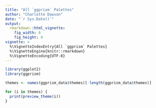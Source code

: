 ```yaml
---
title: "All `ggprism` Palettes"
author: "Charlotte Dawson"
date: "`r Sys.Date()`"
output: 
  rmarkdown::html_vignette:
    fig_width: 6
    fig_height: 4
vignette: >
  %\VignetteIndexEntry{All `ggprism` Palettes}
  %\VignetteEngine{knitr::rmarkdown}
  %\VignetteEncoding{UTF-8}
---
```


```r
library(ggplot2)
library(ggprism)
```

```r
themes <- names(ggprism_data$themes)[-length(ggprism_data$themes)]

for (i in themes) {
  print(preview_theme(i))
}
```

